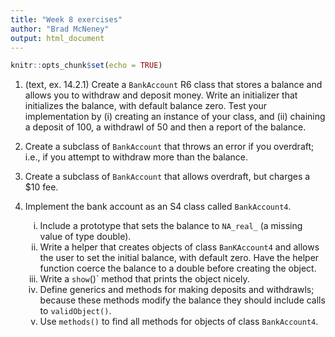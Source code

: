 ```yaml
---
title: "Week 8 exercises"
author: "Brad McNeney"
output: html_document
---
```


```r
knitr::opts_chunk$set(echo = TRUE)
```

1. (text, ex. 14.2.1) Create a `BankAccount` R6 class that stores a balance
and allows you to withdraw and deposit money. 
Write an initializer that initializes the balance, with default balance zero. 
Test your implementation by (i) creating 
an instance of your class, and (ii) chaining a 
deposit of 100, a withdrawl of 50 and then a report of the balance.

2. Create a subclass of `BankAccount` that throws an error
if you overdraft; i.e., if you attempt to withdraw more than the balance.

3. Create a subclass of `BankAccount` that allows overdraft, but
charges a $10 fee.


4. Implement the bank account as an S4 class called `BankAccount4`.
    (i) Include a prototype that sets the balance to `NA_real_` (a missing
    value of type double).
    (ii) Write a helper that creates objects of class `BanKAccount4` and 
    allows the user to set the initial balance, with default zero.
    Have the helper function coerce the balance to a double before
    creating the object.
    (iii) Write a `show`()` method that prints the object nicely.
    (iv) Define generics and methods for making deposits and withdrawls; 
    because these methods modify the balance they should 
    include calls to `validObject()`.
    (v) Use `methods()` to find all methods for objects of class 
    `BankAccount4`.
